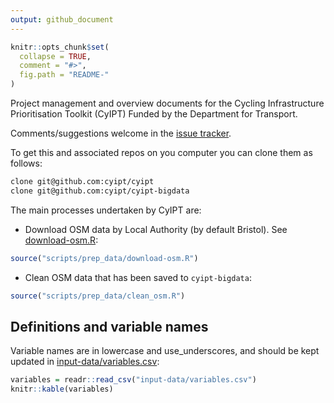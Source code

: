 ```yaml
---
output: github_document
---
```

<!-- README.md is generated from README.Rmd. Please edit that file -->

```r
knitr::opts_chunk$set(
  collapse = TRUE,
  comment = "#>",
  fig.path = "README-"
)
```

Project management and overview documents for the Cycling Infrastructure Prioritisation Toolkit (CyIPT)
Funded by the Department for Transport.

Comments/suggestions welcome in the [issue tracker](https://github.com/cyipt/cyipt/issues).

To get this and associated repos on you computer you can clone them as follows:

```bash
clone git@github.com:cyipt/cyipt
clone git@github.com:cyipt/cyipt-bigdata
```

The main processes undertaken by CyIPT are:

- Download OSM data by Local Authority (by default Bristol). See [download-osm.R](https://github.com/cyipt/cyipt/blob/master/scripts/prep_data/download-osm.R):

```r
source("scripts/prep_data/download-osm.R")
```

- Clean OSM data that has been saved to `cyipt-bigdata`:

```r
source("scripts/prep_data/clean_osm.R")
```

## Definitions and variable names

Variable names are in lowercase and use_underscores, and should be kept updated in [input-data/variables.csv](https://github.com/cyipt/cyipt/blob/master/input-data/variables.csv):

```r
variables = readr::read_csv("input-data/variables.csv")
knitr::kable(variables)
```

